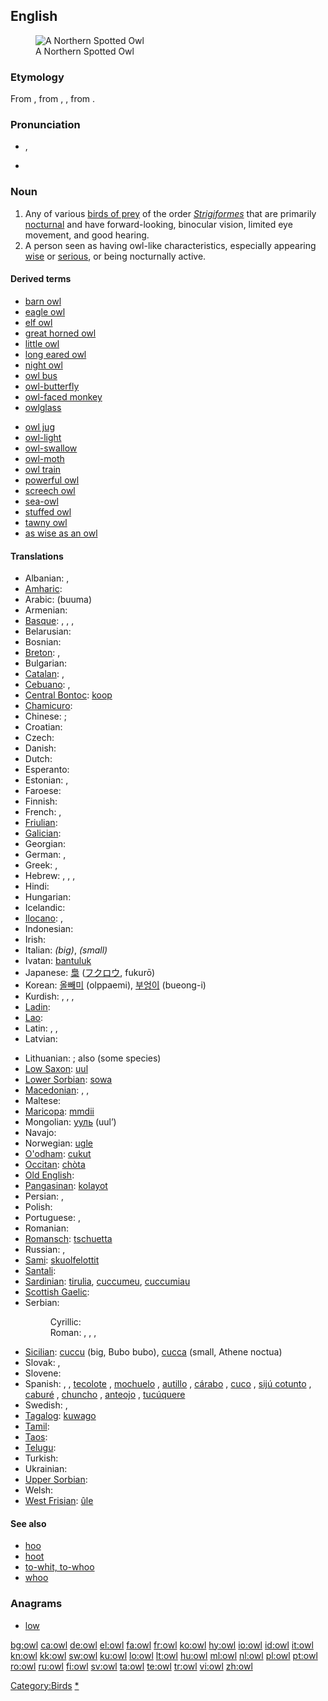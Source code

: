 {{wikipedia}}
{{also|Owl}}
==English==
[[Image:Northern Spotted Owl.USFWS-thumb.jpg|thumb|right|A Northern Spotted Owl]]

===Etymology===
From {{etyl|ang}} {{term|ule|ūle|lang=ang}}, from {{proto|Germanic|uvvalōn}}, {{proto|Indo-European|ūw-|owl}}, from {{proto|Indo-European|ul-|to howl}}.

===Pronunciation===
* {{IPA|/aʊl/}}, {{SAMPA|/aUl/}}
* {{audio|en-us-owl.ogg|Audio (US)}}
*: {{rhymes|aʊl}}

===Noun===
{{en-noun}}

# Any of various [[bird of prey|birds of prey]] of the order ''[[Strigiformes]]'' that are primarily [[nocturnal]] and have forward-looking, binocular vision, limited eye movement, and good hearing.
# A person seen as having owl-like characteristics, especially appearing [[wise]] or [[serious]], or being nocturnally active.

====Derived terms====
{{rel-top|terms derived from "owl"}}
* [[barn owl]]
* [[eagle owl]]
* [[elf owl]]
* [[great horned owl]]
* [[little owl]]
* [[long eared owl]]
* [[night owl]]
* [[owl bus]]
* [[owl-butterfly]]
* [[owl-faced monkey]]
* [[owlglass]]
{{rel-mid}}
* [[owl jug]]
* [[owl-light]]
* [[owl-swallow]]
* [[owl-moth]]
* [[owl train]]
* [[powerful owl]]
* [[screech owl]]
* [[sea-owl]]
* [[stuffed owl]]
* [[tawny owl]]
* [[as wise as an owl]]
{{rel-bottom}}

====Translations====
{{trans-top|a bird}}
* Albanian: {{t-|sq|kukuvajkë|f}}, {{t|sq|buf|m}}
* [[Amharic]]: {{tø|am|ጉጉት|tr=gugut|sc=Ethi}}
* Arabic: {{Arab|[[بومة]]}} (buuma) {{f}}
* Armenian: {{t-|hy|բու|tr=bu}}
* [[Basque]]: {{t-|eu|mozo}}, {{t-|eu|hontz}}, {{t-|eu|gauhontz}}, {{t-|eu|hontza}}
* Belarusian: {{t-|be|сава|f|tr=sava|xs=Belarusian}}
* Bosnian: {{t-|bs|sova|f}}
* [[Breton]]: {{t-|br|toud}}, {{t+|br|kaouenn}}
* Bulgarian: {{t|bg|кукумявка|f|tr=kukumjavka}}
* [[Catalan]]: {{t|ca|òliba}}, {{t|ca|mussol}}
* [[Cebuano]]: {{tø|ceb|ngiwngiw}}, {{tø|ceb|mingok}}
* [[Central Bontoc]]: [[koop]]
* [[Chamicuro]]: {{tø|ccc|ma'sheti}}
* Chinese: {{zh-tsp|鴞|鸮|xiāo}}; {{zh-tsp|貓頭鷹|猫头鹰|māotóuyīng}}
* Croatian: {{t+|hr|sova|f}}
* Czech: {{t+|cs|sova|f}}
* Danish: {{t+|da|ugle}}
* Dutch: {{t+|nl|uil|m}}
* Esperanto: {{t|eo|strigo}}
* Estonian: {{t|et|öökull}}, {{t|et|kakk}}
* Faroese: {{t-|fo|ugla|xs=Faroese}}
* Finnish: {{t+|fi|pöllö}}
* French: {{t+|fr|hibou|m}}, {{t+|fr|chouette|f}}
* [[Friulian]]: {{t|fur|çus}}
* [[Galician]]: {{t|gl|moucho|m|xs=Galician}}
* Georgian: {{t|ka|ბუ|tr=bu|sc=Geor|xs=Georgian}}
* German: {{t+|de|Eule|f}}, {{t+|de|Uhu|m}}
* Greek: {{t|el|γλαύκα|f|tr=gláfka}}, {{t+|el|κουκουβάγια|f|tr=kukuváya}}
* Hebrew: {{t|he|ינשוף|tr=yanshuf}}, {{t+|he|תנשמת|tr=tinshemeth}}, {{t|he|לילית|tr=liylith}}, {{t|he|אוח|tr=oakh}}
* Hindi: {{t-|hi|उल्लू|m|xs=Hindi}}
* Hungarian: {{t+|hu|bagoly}}
* Icelandic: {{t+|is|ugla}}
* [[Ilocano]]: {{tø|ilo|kullaaw}}, {{tø|ilo|puek}}
* Indonesian: {{t+|id|burung hantu|xs=Indonesian}}
* Irish: {{t+|ga|ulchabhán|xs=Irish}}
* Italian: {{t-|it|gufo|m}} ''(big)'', {{t+|it|civetta|f}} ''(small)''
* Ivatan: [[bantuluk]]
* Japanese: [[梟]] ([[フクロウ]], fukurō)
* Korean: [[올빼미]] (olppaemi), [[부엉이]] (bueong-i)
* Kurdish: {{t+|ku|kund}}, {{t+|ku|bu}}, {{t|ku|pû}}, {{t+|ku|pepûk}}
* [[Ladin]]: {{t|lld|ciuita}}
* [[Lao]]: {{t-|lo|ເຄົ້າ|tr=khao|sc=Laoo|xs=Lao}}
* Latin: {{t-|la|ulula|f}}, {{t|la|noctua|f}}, {{t+|la|strix|f}}
* Latvian: {{t-|lv|pūce}}
{{trans-mid}}
* Lithuanian: {{t+|lt|pelėda|f}}; also {{t+|lt|apuokas|m}} (some species)
* [[Low Saxon]]: [[uul]] {{f}}
* [[Lower Sorbian]]: [[sowa]]
* [[Macedonian]]: {{t|mk|був|tr=buv}}, {{t|mk|ут|m|tr=ut}}, {{t-|mk|утка|f|tr=útka}}
* Maltese: {{t-|mt|kokka|xs=Maltese}}
* [[Maricopa]]: [[mmdii]]
* Mongolian: [[ууль]] (uul’)
* Navajo: {{tø|nv|néʼéshjaaʼ}}
* Norwegian: [[ugle]]
* [[O'odham]]: [[cukut]]
* [[Occitan]]: [[chòta]]
* [[Old English]]: {{t-|ang|ule|alt=ūle|xs=Old English}}
* [[Pangasinan]]: [[kolayot]]
* Persian: {{t+|fa|جغد|tr=jughd|xs=Persian}}, {{t+|fa|بوف|tr=buf|xs=Persian}}
* Polish: {{t+|pl|sowa|f}}
* Portuguese: {{t+|pt|coruja|f}}, {{t+|pt|estrige|f}}
* Romanian: {{t+|ro|bufniţă}}
* [[Romansch]]: [[tschuetta]]
* Russian: {{t+|ru|сова|f|tr=sová}}, {{t+|ru|сыч|m|tr=syč}}
* [[Sami]]: [[skuolfelottit]]
* [[Santali]]: {{tø|sat|ᱫᱩᱱᱫᱩ|tr=dundu|sc=Olck}}
* [[Sardinian]]: [[tirulia]], [[cuccumeu]], [[cuccumiau]]
* [[Scottish Gaelic]]: {{t-|gd|cailleach-oidhche|f}}
* Serbian:
*: Cyrillic: {{t-|sr|сова|f|sc=Cyrl}}
*: Roman: {{t-|sr|sova|f}}, {{t|sr|jeja|f}}, {{t|sr|jejina|f}}, {{t-|sr|buljina|f}}
* [[Sicilian]]: [[cuccu]] {{m}} (big, Bubo bubo), [[cucca]] {{f}} (small, Athene noctua)
* Slovak: {{t-|sk|sova|f}}, {{t-|sk|výr|m}}
* Slovene: {{t+|sl|sova|f}}
* Spanish: {{t-|es|búho|m}}, {{t+|es|lechuza|f}}, [[tecolote]] {{m}} {{italbrac|Mexico|Guatemala|Honduras}}, [[mochuelo]] {{m}} {{italbrac|Spain}}, [[autillo]] {{m}} {{italbrac|Spain}}, [[cárabo]] {{m}} {{italbrac|Spain}}, [[cuco]] {{m}} {{italbrac|Cuba}}, [[sijú cotunto]] {{m}} {{italbrac|Cuba}}, [[caburé]] {{m}} {{italbrac|Argentina}}, [[chuncho]] {{m}} {{italbrac|Argentina|Chile}}, [[anteojo]] {{m}} {{italbrac|Peru}}, [[tucúquere]] {{m}} {{italbrac|Peru|Bolivia|Argentina|Chile}}
* Swedish: {{t+|sv|uggla|c}}, {{t+|sv|uv|c}}
* [[Tagalog]]: [[kuwago]]
* [[Tamil]]: {{t+|ta| ஆந்தை|xs=Tamil}}
* [[Taos]]: {{tø|twf|kǫ̏wéna|sc=Latinx|xs=Taos}}
* [[Telugu]]: {{t|te|గుడ్లగూబ|tr=guDlagooba}}
* Turkish: {{t+|tr|baykuş}}
* Ukrainian: {{t-|uk|сова|f|tr=sova|xs=Ukrainian}}
* [[Upper Sorbian]]: {{tø|hsb|sowa|f|xs=Upper Sorbian}}
* Welsh: {{t-|cy|tylluan|f}}
* [[West Frisian]]: [[ûle]]
{{trans-bottom}}

====See also====
* [[hoo]]
* [[hoot]]
* [[to-whit, to-whoo]]
* [[whoo]]

===Anagrams===
* [[low]]

[[Category:Birds]]
[[Category:Owls|*]]

[[bg:owl]]
[[ca:owl]]
[[de:owl]]
[[el:owl]]
[[fa:owl]]
[[fr:owl]]
[[ko:owl]]
[[hy:owl]]
[[io:owl]]
[[id:owl]]
[[it:owl]]
[[kn:owl]]
[[kk:owl]]
[[sw:owl]]
[[ku:owl]]
[[lo:owl]]
[[lt:owl]]
[[hu:owl]]
[[ml:owl]]
[[nl:owl]]
[[pl:owl]]
[[pt:owl]]
[[ro:owl]]
[[ru:owl]]
[[fi:owl]]
[[sv:owl]]
[[ta:owl]]
[[te:owl]]
[[tr:owl]]
[[vi:owl]]
[[zh:owl]]